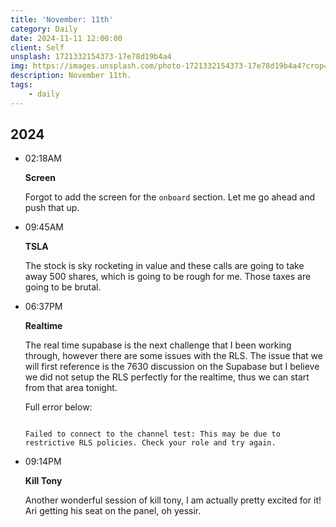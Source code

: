 ```yaml
---
title: 'November: 11th'
category: Daily
date: 2024-11-11 12:00:00
client: Self
unsplash: 1721332154373-17e78d19b4a4
img: https://images.unsplash.com/photo-1721332154373-17e78d19b4a4?crop=entropy&cs=srgb&fm=jpg&ixid=MnwzNjM5Nzd8MHwxfHJhbmRvbXx8fHx8fHx8fDE2ODE3NDg2ODY&ixlib=rb-4.0.3&q=85
description: November 11th.
tags:
    - daily
---
```



## 2024

-   02:18AM

    **Screen**

    Forgot to add the screen for the `onboard` section.
    Let me go ahead and push that up.

-   09:45AM

    **TSLA**

    The stock is sky rocketing in value and these calls are going to take away 500 shares, which is going to be rough for me.
    Those taxes are going to be brutal.

-   06:37PM

    **Realtime**
    
    The real time supabase is the next challenge that I been working through, however there are some issues with the RLS.
    The issue that we will first reference is the 7630 discussion on the Supabase but I believe we did not setup the RLS perfectly for the realtime, thus we can start from that area tonight.

    Full error below:

    ```

    Failed to connect to the channel test: This may be due to restrictive RLS policies. Check your role and try again.

    ```

-   09:14PM

    **Kill Tony**

    Another wonderful session of kill tony, I am actually pretty excited for it!
    Ari getting his seat on the panel, oh yessir.